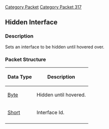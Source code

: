 [[Category Packet]]
[[Category Packet 317]]
== Hidden Interface ==

=== Description ===

Sets an interface to be hidden until hovered over.

=== Packet Structure ===
{|border=2
! Data Type
! Description
|-
| [[Data Types#Standard data types|Byte]]
| Hidden until hovered.
|-
| [[Data Types#Standard data types|Short]]
| Interface Id.
|-
|}